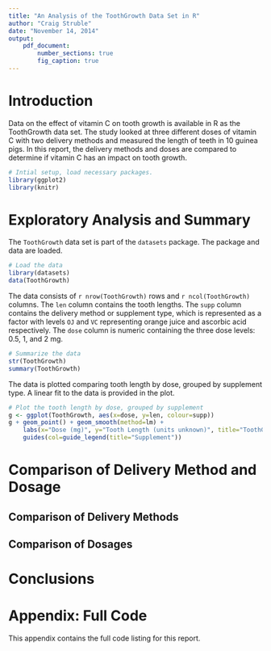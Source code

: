 ```yaml
---
title: "An Analysis of the ToothGrowth Data Set in R"
author: "Craig Struble"
date: "November 14, 2014"
output:
    pdf_document:
        number_sections: true
        fig_caption: true
---
```


# Introduction
Data
on the effect
of vitamin C
on tooth growth
is available
in R
as the ToothGrowth data set.
The study
looked
at three different
doses
of vitamin C
with two delivery methods
and measured
the length
of teeth
in 10 guinea pigs.
In this report,
the delivery methods
and doses are compared
to determine
if vitamin C
has an impact
on tooth growth.

```r
# Intial setup, load necessary packages.
library(ggplot2)
library(knitr)

```

# Exploratory Analysis and Summary

The `ToothGrowth` data set
is part of the `datasets` package.
The package 
and data
are loaded.

```r
# Load the data
library(datasets)
data(ToothGrowth)
```

The data consists
of `r nrow(ToothGrowth)` rows
and `r ncol(ToothGrowth)` columns.
The `len` column contains the tooth lengths.
The `supp` column contains the delivery method
or supplement type,
which is represented as a factor
with levels `OJ` and `VC`
representing orange juice
and ascorbic acid respectively.
The `dose` column is numeric
containing the three dose levels: 0.5, 1, and 2 mg.

```r
# Summarize the data
str(ToothGrowth)
summary(ToothGrowth)
```

The data is plotted comparing
tooth length by dose,
grouped by supplement type.
A linear fit
to the data is provided
in the plot.

```r

# Plot the tooth length by dose, grouped by supplement
g <- ggplot(ToothGrowth, aes(x=dose, y=len, colour=supp))
g + geom_point() + geom_smooth(method=lm) +
    labs(x="Dose (mg)", y="Tooth Length (units unknown)", title="ToothGrowth Data Set") +
    guides(col=guide_legend(title="Supplement"))
```

# Comparison of Delivery Method and Dosage

## Comparison of Delivery Methods

## Comparison of Dosages

# Conclusions

# Appendix: Full Code
This appendix contains the full code listing for this report.

```r
```